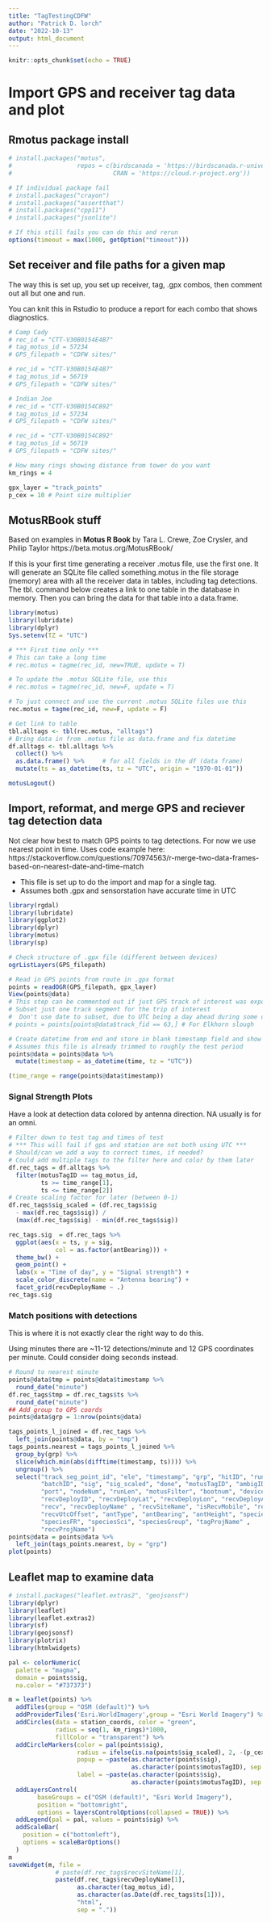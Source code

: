 ```yaml
---
title: "TagTestingCDFW"
author: "Patrick D. lorch"
date: "2022-10-13"
output: html_document
---
```


```r
knitr::opts_chunk$set(echo = TRUE)
```

# Import GPS and receiver tag data and plot

## Rmotus package install

```r
# install.packages("motus", 
#                  repos = c(birdscanada = 'https://birdscanada.r-universe.dev',
#                            CRAN = 'https://cloud.r-project.org'))

# If individual package fail
# install.packages("crayon")
# install.packages("assertthat")
# install.packages("cpp11")
# install.packages("jsonlite")

# If this still fails you can do this and rerun
options(timeout = max(1000, getOption("timeout")))

```

## Set receiver and file paths for a given map

The way this is set up, you set up receiver, tag, .gpx combos, then comment out 
all but one and run.

You can knit this in Rstudio to produce a report for each combo that shows 
diagnostics.

```r
# Camp Cady
# rec_id = "CTT-V30B0154E4B7"
# tag_motus_id = 57234
# GPS_filepath = "CDFW sites/"

# rec_id = "CTT-V30B0154E4B7"
# tag_motus_id = 56719
# GPS_filepath = "CDFW sites/"

# Indian Joe
# rec_id = "CTT-V30B0154C892"
# tag_motus_id = 57234
# GPS_filepath = "CDFW sites/"

# rec_id = "CTT-V30B0154C892"
# tag_motus_id = 56719
# GPS_filepath = "CDFW sites/"

# How many rings showing distance from tower do you want
km_rings = 4

gpx_layer = "track_points"
p_cex = 10 # Point size multiplier

```

## MotusRBook stuff

Based on examples in **Motus R Book**
by Tara L. Crewe, Zoe Crysler, and Philip Taylor
https://beta.motus.org/MotusRBook/

If this is your first time generating a receiver .motus file, use the first one.
It will generate an SQLite file called something.motus in the file storage (memory)
area with all the receiver data in tables, including tag detections. The tbl.
command below creates a link to one table in the database in memory. Then you 
can bring the data for that table into a data.frame.

```r
library(motus)
library(lubridate)
library(dplyr)
Sys.setenv(TZ = "UTC")

# *** First time only ***
# This can take a long time
# rec.motus = tagme(rec_id, new=TRUE, update = T)

# To update the .motus SQLite file, use this
# rec.motus = tagme(rec_id, new=F, update = T)

# To just connect and use the current .motus SQLite files use this
rec.motus = tagme(rec_id, new=F, update = F)

# Get link to table
tbl.alltags <- tbl(rec.motus, "alltags")
# Bring data in from .motus file as data.frame and fix datetime
df.alltags <- tbl.alltags %>% 
  collect() %>% 
  as.data.frame() %>%     # for all fields in the df (data frame)
  mutate(ts = as_datetime(ts, tz = "UTC", origin = "1970-01-01"))

motusLogout()
```

## Import, reformat, and merge GPS and reciever tag detection data

Not clear how best to match GPS points to tag detections.  For now we use nearest point in time. 
Uses code example here:
https://stackoverflow.com/questions/70974563/r-merge-two-data-frames-based-on-nearest-date-and-time-match

* This file is set up to do the import and map for a single tag.
* Assumes both .gpx and sensorstation have accurate time in UTC

```r
library(rgdal)
library(lubridate)
library(ggplot2)
library(dplyr)
library(motus)
library(sp)

# Check structure of .gpx file (different between devices)
ogrListLayers(GPS_filepath)

# Read in GPS points from route in .gpx format
points = readOGR(GPS_filepath, gpx_layer)
View(points@data)
# This step can be commented out if just GPS track of interest was exported
# Subset just one track segment for the trip of interest
#  Don't use date to subset, due to UTC being a day ahead during some of track
# points = points[points@data$track_fid == 63,] # For Elkhorn slough

# Create datetime from end and store in blank timestamp field and show range
# Assumes this file is already trimmed to roughly the test period
points@data = points@data %>%
  mutate(timestamp = as_datetime(time, tz = "UTC"))

(time_range = range(points@data$timestamp))

```

### Signal Strength Plots

Have a look at detection data colored by antenna direction.  NA usually is for an omni.

```r
# Filter down to test tag and times of test
# *** This will fail if gps and station are not both using UTC ***
# Should/can we add a way to correct times, if needed?
# Could add multiple tags to the filter here and color by them later
df.rec_tags = df.alltags %>%
  filter(motusTagID == tag_motus_id,
         ts >= time_range[1],
         ts <= time_range[2])
# Create scaling factor for later (between 0-1)
df.rec_tags$sig_scaled = (df.rec_tags$sig
  - max(df.rec_tags$sig)) / 
  (max(df.rec_tags$sig) - min(df.rec_tags$sig))

rec_tags.sig  = df.rec_tags %>% 
  ggplot(aes(x = ts, y = sig, 
             col = as.factor(antBearing))) +
  theme_bw() + 
  geom_point() + 
  labs(x = "Time of day", y = "Signal strength") +
  scale_color_discrete(name = "Antenna bearing") +
  facet_grid(recvDeployName ~ .)
rec_tags.sig

```


### Match positions with detections

This is where it is not exactly clear the right way to do this.

Using minutes there are ~11-12 detections/minute and 12 GPS coordinates per minute. 
Could consider doing seconds instead.

```r
# Round to nearest minute
points@data$tmp = points@data$timestamp %>%
  round_date("minute")
df.rec_tags$tmp = df.rec_tags$ts %>%
  round_date("minute")
## Add group to GPS coords
points@data$grp = 1:nrow(points@data)

tags_points_l_joined = df.rec_tags %>%
  left_join(points@data, by = "tmp")
tags_points.nearest = tags_points_l_joined %>%
  group_by(grp) %>% 
  slice(which.min(abs(difftime(timestamp, ts)))) %>% 
  ungroup() %>% 
  select("track_seg_point_id", "ele", "timestamp", "grp", "hitID", "runID",
         "batchID", "sig", "sig_scaled", "done", "motusTagID", "ambigID", 
         "port", "nodeNum", "runLen", "motusFilter", "bootnum", "deviceID", 
         "recvDeployID", "recvDeployLat", "recvDeployLon", "recvDeployAlt", 
         "recv", "recvDeployName" , "recvSiteName", "isRecvMobile", "recvProjID",
         "recvUtcOffset", "antType", "antBearing", "antHeight", "speciesEN",
         "speciesFR", "speciesSci", "speciesGroup", "tagProjName" , 
         "recvProjName")
points@data = points@data %>%
  left_join(tags_points.nearest, by = "grp")
plot(points)

```


## Leaflet map to examine data


```r
# install.packages("leaflet.extras2", "geojsonsf")
library(dplyr)
library(leaflet)
library(leaflet.extras2)
library(sf)
library(geojsonsf)
library(plotrix)
library(htmlwidgets)

pal <- colorNumeric(
  palette = "magma",
  domain = points$sig,
  na.color = "#737373")

m = leaflet(points) %>%
  addTiles(group = "OSM (default)") %>%
  addProviderTiles('Esri.WorldImagery',group = "Esri World Imagery") %>%
  addCircles(data = station_coords, color = "green", 
             radius = seq(1, km_rings)*1000,
             fillColor = "transparent") %>%
  addCircleMarkers(color = pal(points$sig),
                   radius = ifelse(is.na(points$sig_scaled), 2, -(p_cex * points$sig_scaled)),
                   popup = ~paste(as.character(points$sig),
                                  as.character(points$motusTagID), sep = "; "), 
                   label = ~paste(as.character(points$sig),
                                  as.character(points$motusTagID), sep = "; ")) %>%
  addLayersControl(
        baseGroups = c("OSM (default)", "Esri World Imagery"),
        position = "bottomright",
        options = layersControlOptions(collapsed = TRUE)) %>%
  addLegend(pal = pal, values = points$sig) %>%
  addScaleBar(
    position = c("bottomleft"),
    options = scaleBarOptions()
  )
m
saveWidget(m, file = 
             # paste(df.rec_tags$recvSiteName[1], 
             paste(df.rec_tags$recvDeployName[1], 
                   as.character(tag_motus_id), 
                   as.character(as.Date(df.rec_tags$ts[1])),
                   "html", 
                   sep = "."))
```

